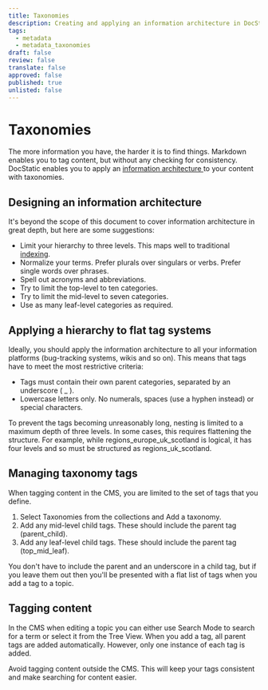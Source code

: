 ```yaml
---
title: Taxonomies
description: Creating and applying an information architecture in DocStatic.
tags:
  - metadata
  - metadata_taxonomies
draft: false
review: false
translate: false
approved: false
published: true
unlisted: false
---
```


# Taxonomies

The more information you have, the harder it is to find things. Markdown enables you to tag content, but without any checking for consistency. DocStatic enables you to apply an [information architecture ](https://en.wikipedia.org/wiki/Information_architecture)to your content with taxonomies.

## Designing an information architecture

It's beyond the scope of this document to cover information architecture in great depth, but here are some suggestions:

* Limit your hierarchy to three levels. This maps well to traditional [indexing](/docs/tags).
* Normalize your terms. Prefer plurals over singulars or verbs. Prefer single words over phrases.
* Spell out acronyms and abbreviations.
* Try to limit the top-level to ten categories.
* Try to limit the mid-level to seven categories.
* Use as many leaf-level categories as required.

## Applying a hierarchy to flat tag systems

Ideally, you should apply the information architecture to all your information platforms (bug-tracking systems, wikis and so on). This means that tags have to meet the most restrictive criteria:

* Tags must contain their own parent categories, separated by an underscore ( \_ ).
* Lowercase letters only. No numerals, spaces (use a hyphen instead) or special characters.

To prevent the tags becoming unreasonably long, nesting is limited to a maximum depth of three levels. In some cases, this requires flattening the structure. For example, while regions\_europe\_uk\_scotland is logical, it has four levels and so must be structured as regions\_uk\_scotland.

## Managing taxonomy tags

When tagging content in the CMS, you are limited to the set of tags that you define.

1. Select Taxonomies from the collections and Add a taxonomy.
2. Add any mid-level child tags. These should include the parent tag (parent\_child).
3. Add any leaf-level child tags. These should include the parent tag (top\_mid\_leaf).

<Admonition type="note" title="Note">
  You don't have to include the parent and an underscore in a child tag, but if you leave them out then you'll be presented with a flat list of tags when you add a tag to a topic.
</Admonition>

## Tagging content

In the CMS when editing a topic you can either use Search Mode to search for a term or select it from the Tree View. When you add a tag, all parent tags are added automatically. However, only one instance of each tag is added.

<Admonition type="tip" title="Tip">
  Avoid tagging content outside the CMS. This will keep your tags consistent and make searching for content easier.
</Admonition>
